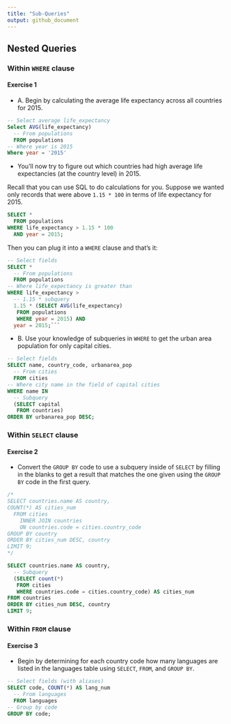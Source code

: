 ```yaml
---
title: "Sub-Queries"
output: github_document
---
```


## Nested Queries

### Within `WHERE` clause

#### **Exercise 1** 

* A. Begin by calculating the average life expectancy across all countries for 2015.

```sql
-- Select average life_expectancy
Select AVG(life_expectancy)
  -- From populations
  FROM populations
-- Where year is 2015
Where year = '2015'
```

* You'll now try to figure out which countries had high average life expectancies (at the country level) in 2015.

Recall that you can use SQL to do calculations for you. Suppose we wanted only records that were above `1.15 * 100` in terms of life expectancy for 2015.

```sql
SELECT *
  FROM populations
WHERE life_expectancy > 1.15 * 100
  AND year = 2015;
```

Then you can plug it into a `WHERE` clause and that's it:

```sql
-- Select fields
SELECT *
  -- From populations
  FROM populations
-- Where life_expectancy is greater than
WHERE life_expectancy >
  -- 1.15 * subquery
  1.15 * (SELECT AVG(life_expectancy)
   FROM populations
   WHERE year = 2015) AND
  year = 2015;```
```

* B. Use your knowledge of subqueries in `WHERE` to get the urban area population for only capital cities.

```sql
-- Select fields
SELECT name, country_code, urbanarea_pop
  -- From cities
  FROM cities
-- Where city name in the field of capital cities
WHERE name IN
  -- Subquery
  (SELECT capital
   FROM countries)
ORDER BY urbanarea_pop DESC;
```


### Within `SELECT` clause
#### **Exercise 2** 

* Convert the `GROUP BY` code to use a subquery inside of `SELECT` by filling in the blanks to get a result that matches the one given using the `GROUP BY` code in the first query.

```sql
/*
SELECT countries.name AS country,
COUNT(*) AS cities_num
  FROM cities
    INNER JOIN countries
    ON countries.code = cities.country_code
GROUP BY country
ORDER BY cities_num DESC, country
LIMIT 9;
*/

SELECT countries.name AS country,
  -- Subquery
  (SELECT count(*)
   FROM cities
   WHERE countries.code = cities.country_code) AS cities_num
FROM countries
ORDER BY cities_num DESC, country
LIMIT 9;
```

### Within `FROM` clause
#### **Exercise 3** 

* Begin by determining for each country code how many languages are listed in the languages table using `SELECT`, `FROM`, and `GROUP BY`.

```sql
-- Select fields (with aliases)
SELECT code, COUNT(*) AS lang_num
  -- From languages
  FROM languages
-- Group by code
GROUP BY code;
```




